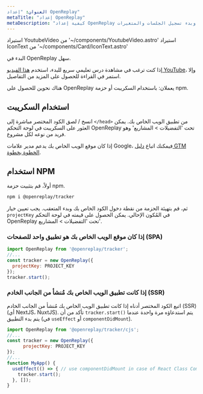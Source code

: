 ```yaml
---
العنوان: "إعداد OpenReplay"
metaTitle: "إعداد OpenReplay"
metaDescription: "كيفية إعداد OpenReplay بسرعة وبدء تسجيل الجلسات والمتغيرات."
---
```

استيراد YoutubeVideo من '~/components/YoutubeVideo.astro'
استيراد IconText من '~/components/Card/IconText.astro'

<YoutubeVideo title="مشاهدة كيفية البدء في OpenReplay"
description="إذا لم ترغب في القراءة، يمكنك اتباع هذا الدرس التعليمي الفيديوي الذي يوضح لك كيفية البدء في OpenReplay خلال 3 دقائق أو أقل."
videoURL="https://www.youtube.com/watch?v=EWbtMK3qK30"
/>

البدء في OpenReplay سهل.

إذا كنت ترغب في مشاهدة درس تعليمي سريع للبدء، استخدم [هذا الفيديو YouTube](https://www.youtube.com/watch?v=EWbtMK3qK30)، وإلا استمر في القراءة للحصول على المزيد من التفاصيل.

هناك نحوين للحصول على OpenReplay يعملان: باستخدام السكريبت أو حزمة npm.

## استخدام السكريبت

انسخ / لصق الكود المختصر مباشرة إلى `</head>` من تطبيق الويب الخاص بك. يمكن العثور على السكريبت في لوحة التحكم OpenReplay تحت 'التفضيلات > المشاريع' وهو فريد من نوعه لكل مشروع.

إذا كان موقع الويب الخاص بك يدعم مدير علامات Google، فيمكنك اتباع [دليل GTM الخطوة بخطوة](/integrations/google-tag-manager).

## استخدام NPM

أولاً، قم بتثبيت حزمة npm.


```bash
npm i @openreplay/tracker
```


ثم، قم بتهيئة الحزمة من نقطة دخول الكود الخاص بك وبدء المتعقب. يجب تعيين خيار `projectKey` في المُكون الإحالي. يمكن الحصول على قيمته في لوحة التحكم OpenReplay تحت 'التفضيلات > المشاريع'.

### إذا كان موقع الويب الخاص بك هو تطبيق واحد للصفحات (SPA)


```js
import OpenReplay from '@openreplay/tracker';
//...
const tracker = new OpenReplay({
  projectKey: PROJECT_KEY
});
tracker.start();
```


### إذا كانت تطبيق الويب الخاص بك مُنشأ من الجانب الخادم (SSR)

اتبع الكود المختصر أدناه إذا كانت تطبيق الويب الخاص بك مُنشأ من الجانب الخادم (SSR) (أي NextJS، NuxtJS). تأكد من أن `tracker.start()` يتم استدعاؤه مرة واحدة عندما يتم بدء التطبيق (في `useEffect` أو `componentDidMount`).


```js
import OpenReplay from '@openreplay/tracker/cjs';
//...
const tracker = new OpenReplay({
      projectKey: PROJECT_KEY
});
//...
function MyApp() {
  useEffect(() => { // use componentDidMount in case of React Class Component
    tracker.start();
  }, []);
}
```

